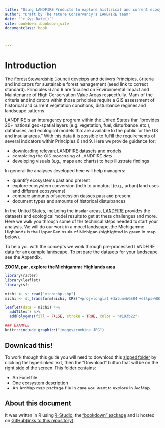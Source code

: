 ```yaml
--- 
title: "Using LANDFIRE Products to explore historical and current ecosystems"
author: "Draft by The Nature Conservancy's LANDFIRE team"
date: "`r Sys.Date()`"
site: bookdown::bookdown_site
documentclass: book



---
```


# Introduction
The [Forest Stewardship Council](https://fsc.org/en) develops and delivers Principles, Criteria and Indicators for sustainable forest management (need link to correct standard).   Principles 6 and 9  are focused on Environmental Impact and Maintenance of High Conservation Value Areas respectfully.  Many of the criteria and indicators within those principles require a GIS assessment of historical and current vegetation conditions, disturbance regimes and landscape patterns

[LANDFIRE](https://landfire.gov/) is an interagency program within the United States that "provides 20+ national geo-spatial layers (e.g. vegetation, fuel, disturbance, etc.), databases, and ecological models that are available to the public for the US and insular areas."  With this data it is possible to fulfill the requirements of several indicators within Principles 6 and 9.  Here we provide guidance for:

* downloading relevant LANDFIRE datasets and models
* completing the GIS processing of LANDFIRE data
* developing visuals (e.g., maps and charts) to help illustrate findings


In general the analyses developed here will help managers:

* quantify ecosystems past and present
* explore ecosystem conversion (both to unnatural (e.g., urban) land uses and different ecosystems)
* compare amounts of succession classes past and present
* document types and amounts of historical disturbances


In the United States, including the insular areas, [LANDFIRE](https://www.landfire.gov/) provides the datasets and ecological model results to get at these challenges and more.  Here we walk you through some of the technical steps needed to start your analysis.  We will do our work in a model landscape, the Michigamme Highlands in the Upper Peninsula of Michigan (highlighted in green in map below).

To help you with the concepts we work through pre-processed LANDFIRE data for an example landscape.  To prepare the datasets for your landscape see the Appendix.


**ZOOM, pan, explore the Michigamme Highlands area**
```r
library(raster)
library(leaflet)
library(sf)

michi <- st_read("michishp.shp")
michi <- st_transform(michi, CRS("+proj=longlat +datum=WGS84 +ellps=WGS84 +towgs84=0,0,0"))

```


```r

leaflet(data = michi) %>% 
  addTiles() %>% 
  addPolygons(fill = FALSE, stroke = TRUE, color = "#193b22")

```

```r

### EXAMPLE
knitr::include_graphics("images/combine.JPG")

```

## Download this!
To work through this guide you will need to download this [zipped folder](https://github.com/rswaty/landfireFSC/blob/main/toDownload.zip) by clicking the hyperlinked text, then the "Download" button that will be on the right side of the screen.  This folder contains:

* An Excel file
* One ecosystem description
* An ArcMap map package file in case you want to explore in ArcMap.

## About this document

It was written in R using [R-Studio](https://rstudio.com/), the ["bookdown" package](https://www.bookdown.org/) and is hosted on [GitHub(links to this repository)](https://github.com/rswaty/landfireFSC).  










